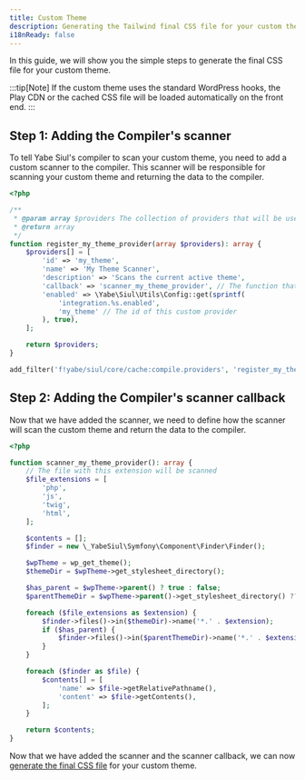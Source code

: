 ```yaml
---
title: Custom Theme
description: Generating the Tailwind final CSS file for your custom theme.
i18nReady: false
---
```


In this guide, we will show you the simple steps to generate the final CSS file for your custom theme.

:::tip[Note]
If the custom theme uses the standard WordPress hooks, the Play CDN or the cached CSS file will be loaded automatically on the front end.
:::

## Step 1: Adding the Compiler's scanner

To tell Yabe Siul's compiler to scan your custom theme, you need to add a custom scanner to the compiler. This scanner will be responsible for scanning your custom theme and returning the data to the compiler.

```php
<?php

/**
 * @param array $providers The collection of providers that will be used to scan the design payload
 * @return array
 */
function register_my_theme_provider(array $providers): array {
    $providers[] = [
        'id' => 'my_theme',
        'name' => 'My Theme Scanner',
        'description' => 'Scans the current active theme',
        'callback' => 'scanner_my_theme_provider', // The function that will be called to get the data
        'enabled' => \Yabe\Siul\Utils\Config::get(sprintf(
            'integration.%s.enabled',
            'my_theme' // The id of this custom provider
        ), true),
    ];

    return $providers;
}

add_filter('f!yabe/siul/core/cache:compile.providers', 'register_my_theme_provider');
```

## Step 2: Adding the Compiler's scanner callback

Now that we have added the scanner, we need to define how the scanner will scan the custom theme and return the data to the compiler.

```php
<?php

function scanner_my_theme_provider(): array {
    // The file with this extension will be scanned
    $file_extensions = [
        'php',
        'js',
        'twig',
        'html',
    ];

    $contents = [];
    $finder = new \_YabeSiul\Symfony\Component\Finder\Finder();

    $wpTheme = wp_get_theme();
    $themeDir = $wpTheme->get_stylesheet_directory();

    $has_parent = $wpTheme->parent() ? true : false;
    $parentThemeDir = $wpTheme->parent()->get_stylesheet_directory() ?? null;

    foreach ($file_extensions as $extension) {
        $finder->files()->in($themeDir)->name('*.' . $extension);
        if ($has_parent) {
            $finder->files()->in($parentThemeDir)->name('*.' . $extension);
        }
    }

    foreach ($finder as $file) {
        $contents[] = [
            'name' => $file->getRelativePathname(),
            'content' => $file->getContents(),
        ];
    }

    return $contents;
}
```

Now that we have added the scanner and the scanner callback, we can now [generate the final CSS file](../../common/production#generating-the-cached-css-file) for your custom theme.